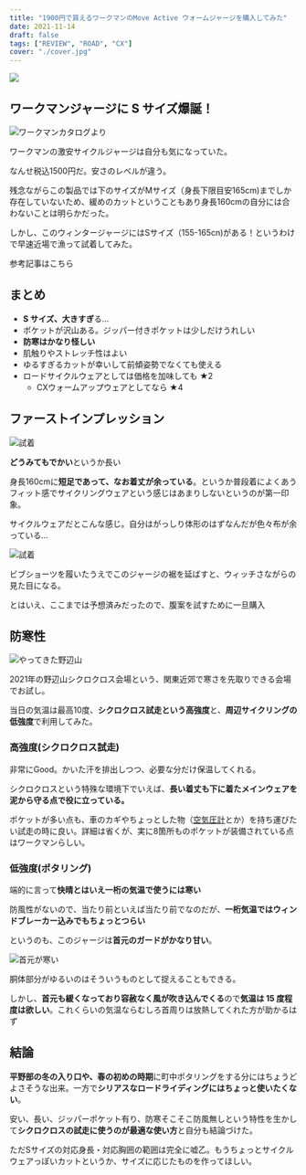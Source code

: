 ```yaml
---
title: "1900円で買えるワークマンのMove Active ウォームジャージを購入してみた"
date: 2021-11-14
draft: false
tags: ["REVIEW", "ROAD", "CX"]
cover: "./cover.jpg"
---
```


![ ](./cover.jpg)

## ワークマンジャージに S サイズ爆誕！

![ワークマンカタログより](./catalog.png)

ワークマンの激安サイクルジャージは自分も気になっていた。

<LinkBox url="https://skmzlog.com/workman-move-active-cycle-jersey/" />

なんせ税込1500円だ。安さのレベルが違う。

残念ながらこの製品では下のサイズがMサイズ（身長下限目安165cm)までしか存在していないため、緩めのカットということもあり身長160cmの自分には合わないことは明らかだった。

しかし、このウィンタージャージにはSサイズ（155-165cn)がある！というわけで早速近場で漁って試着してみた。

参考記事はこちら

<LinkBox url="https://skmzlog.com/workman-move-active-warm-jersey/" />

## まとめ

- **S サイズ、大きすぎ**る…
- ポケットが沢山ある。ジッパー付きポケットは少しだけうれしい
- **防寒はかなり怪しい**
- 肌触りやストレッチ性はよい
- ゆるすぎるカットが幸いして前傾姿勢でなくても使える
- ロードサイクルウェアとしては価格を加味しても ★2
  - CXウォームアップウェアとしてなら ★4

## ファーストインプレッション

![試着](./try.jpg)

**どうみてもでかい**というか長い

身長160cmに**短足であって、なお着丈が余っている**。というか普段着によくあうフィット感でサイクリングウェアという感じはあまりしないというのが第一印象。

サイクルウェアだとこんな感じ。自分はがっしり体形のはずなんだが色々布が余っている…

![試着](./cycle.jpg)

ビブショーツを履いたうえでこのジャージの裾を延ばすと、ウィッチさながらの見た目になる。

とはいえ、ここまでは予想済みだったので、腹案を試すために一旦購入

## 防寒性

![やってきた野辺山](./field.jpg)

2021年の野辺山シクロクロス会場という、関東近郊で寒さを先取りできる会場でお試し。

当日の気温は最高10度、**シクロクロス試走という高強度**と、**周辺サイクリングの低強度**で利用してみた。

### 高強度(シクロクロス試走)

非常にGood。かいた汗を排出しつつ、必要な分だけ保温してくれる。

シクロクロスという特殊な環境下でいえば、**長い着丈も下に着たメインウェアを泥から守る点で役に立っている。**

ポケットが多い点も、車のカギやちょっとした物（[空気圧計](https://amzn.to/3ng7yke)とか）を持ち運びたい試走の時に良い。詳細は省くが、実に8箇所ものポケットが装備されている点はワークマンらしい。

### 低強度(ポタリング)

端的に言って**快晴とはいえ一桁の気温で使うには寒い**

防風性がないので、当たり前といえば当たり前でなのだが、**一桁気温ではウィンドブレーカー込みでもちょっとつらい**

というのも、このジャージは**首元のガードがかなり甘い**。

![首元が寒い](./neck.jpg)

胴体部分がゆるいのはそういうものとして捉えることもできる。

しかし、**首元も緩くなっており容赦なく風が吹き込んでくる**ので**気温は 15 度程度は欲しい**。これくらいの気温ならむしろ首周りは放熱してくれた方が助かるはず

## 結論

**平野部の冬の入り口や、春の初めの時期**に町中ポタリングをする分にはちょうどよさそうな出来。一方で**シリアスなロードライディングにはちょっと使いたくない**。

安い、長い、ジッパーポケット有り、防寒そこそこ防風無しという特性を生かして**シクロクロスの試走に使うのが最適な使い方**と自分も結論づけた。

ただSサイズの対応身長・対応胸囲の範囲は完全に嘘乙。もうちょっとサイクルウェアっぽいカットというか、サイズに応じたものを作ってほしい。
